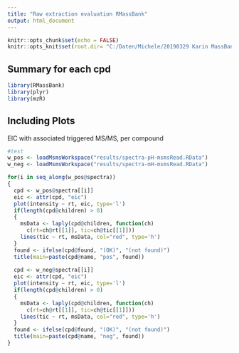 ```yaml
---
title: "Raw extraction evaluation RMassBank"
output: html_document
---
```


```r
knitr::opts_chunk$set(echo = FALSE)
knitr::opts_knit$set(root.dir= "C:/Daten/Michele/20190329 Karin MassBank")
```

## Summary for each cpd

```r


library(RMassBank)
library(plyr)
library(mzR)

```

## Including Plots

EIC with associated triggered MS/MS, per compound
```r
#test
w_pos <- loadMsmsWorkspace("results/spectra-pH-msmsRead.RData")
w_neg <- loadMsmsWorkspace("results/spectra-mH-msmsRead.RData")

for(i in seq_along(w_pos@spectra))
{
  cpd <- w_pos@spectra[[i]]
  eic <- attr(cpd, "eic")
  plot(intensity ~ rt, eic, type='l')
  if(length(cpd@children) > 0)
  {
    msData <- laply(cpd@children, function(ch)
      c(rt=ch@rt[[1]], tic=ch@tic[[1]]))
    lines(tic ~ rt, msData, col="red", type='h')
  }
  found <- ifelse(cpd@found, "(OK)", "(not found)")
  title(main=paste(cpd@name, "pos", found))
  
  cpd <- w_neg@spectra[[i]]
  eic <- attr(cpd, "eic")
  plot(intensity ~ rt, eic, type='l')
  if(length(cpd@children) > 0)
  {
    msData <- laply(cpd@children, function(ch)
      c(rt=ch@rt[[1]], tic=ch@tic[[1]]))
    lines(tic ~ rt, msData, col="red", type='h')
  }
  found <- ifelse(cpd@found, "(OK)", "(not found)")
  title(main=paste(cpd@name, "neg", found))
}

```

